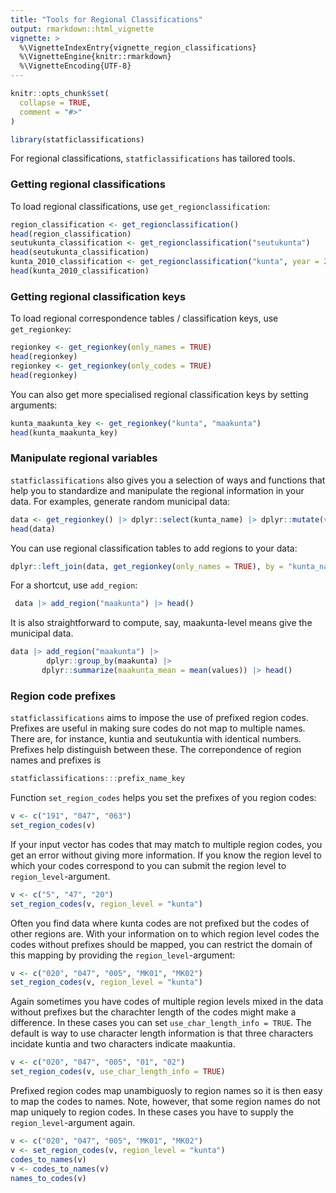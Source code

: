 ```yaml
---
title: "Tools for Regional Classifications"
output: rmarkdown::html_vignette
vignette: >
  %\VignetteIndexEntry{vignette_region_classifications}
  %\VignetteEngine{knitr::rmarkdown}
  %\VignetteEncoding{UTF-8}
---
```


```r
knitr::opts_chunk$set(
  collapse = TRUE,
  comment = "#>"
)
```

```r
library(statficlassifications)
```

For regional classifications, `statficlassifications` has tailored tools.

### Getting regional classifications

To load regional classifications, use `get_regionclassification`:

```r
region_classification <- get_regionclassification()
head(region_classification)
seutukunta_classification <- get_regionclassification("seutukunta")
head(seutukunta_classification)
kunta_2010_classification <- get_regionclassification("kunta", year = 2010)
head(kunta_2010_classification)
```


### Getting regional classification keys

To load regional correspondence tables / classification keys, use `get_regionkey`:

```r
regionkey <- get_regionkey(only_names = TRUE)
head(regionkey)
regionkey <- get_regionkey(only_codes = TRUE)
head(regionkey)
```

You can also get more specialised regional classification keys by setting arguments:

```r
kunta_maakunta_key <- get_regionkey("kunta", "maakunta")
head(kunta_maakunta_key)
```

### Manipulate regional variables

`statficlassifications` also gives you a selection of ways and functions that help you to standardize and manipulate the regional information in your data. For examples, generate random municipal data:

```r
data <- get_regionkey() |> dplyr::select(kunta_name) |> dplyr::mutate(values = rnorm(dplyr::n()))
head(data)
```

You can use regional classification tables to add regions to your data:

```r
dplyr::left_join(data, get_regionkey(only_names = TRUE), by = "kunta_name") |> head()
```

For a shortcut, use `add_region`:

```r
 data |> add_region("maakunta") |> head()
```


It is also straightforward to compute, say, maakunta-level means give the municipal data. 

```r
data |> add_region("maakunta") |> 
        dplyr::group_by(maakunta) |>
       dplyr::summarize(maakunta_mean = mean(values)) |> head()
```

### Region code prefixes

`statficlassifications` aims to impose the use of prefixed region codes. Prefixes are useful in making sure codes do not map to multiple names. There are, for instance, kuntia and seutukuntia with identical numbers. Prefixes help distinguish between these. The correpondence of region names and prefixes is

```r
statficlassifications:::prefix_name_key
```

Function `set_region_codes` helps you set the prefixes of you region codes:

```r
v <- c("191", "047", "063")
set_region_codes(v)
```

If your input vector has codes that may match to multiple region codes, you get an error without giving more information. If you know the region level to which your codes correspond to you can submit the region level to `region_level`-argument.

```r
v <- c("5", "47", "20")
set_region_codes(v, region_level = "kunta")
```

Often you find data where kunta codes are not prefixed but the codes of other regions are. With your information on to which region level codes the codes without prefixes should be mapped, you can restrict the domain of this mapping by providing the `region_level`-argument:

```r
v <- c("020", "047", "005", "MK01", "MK02")
set_region_codes(v, region_level = "kunta")
```

Again sometimes you have codes of multiple region levels mixed in the data without prefixes but the charachter length of the codes might make a difference. In these cases you can set `use_char_length_info = TRUE`. The default is way to use character length information is that three characters incidate kuntia and two characters indicate maakuntia.

```r
v <- c("020", "047", "005", "01", "02")
set_region_codes(v, use_char_length_info = TRUE)
```

Prefixed region codes map unambiguosly to region names so it is then easy to map the codes to names. Note, however, that some region names do not map uniquely to region codes. In these cases you have to supply the `region_level`-argument again.

```r

v <- c("020", "047", "005", "MK01", "MK02")
v <- set_region_codes(v, region_level = "kunta")
codes_to_names(v)
v <- codes_to_names(v)
names_to_codes(v)
```

